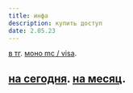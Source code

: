 ```yaml
---
title: инфа
description: купить доступ
date: 2.05.23
---
```

[в тг](https://t.me/+XhIUyYi9f3IxZjMy).
[моно mc / visa](https://t.me/+XhIUyYi9f3IxZjMy).



[на сегодня](https://t.me/+XhIUyYi9f3IxZjMy).
[на месяц](https://t.me/+XhIUyYi9f3IxZjMy).
---
